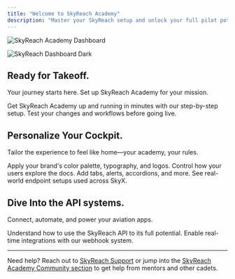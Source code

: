```yaml
---
title: "Welcome to SkyReach Academy"
description: "Master your SkyReach setup and unlock your full pilot potential."
---
```


<img
  className="block dark:hidden"
  src="/IMG_1240.jpeg"
  alt="SkyReach Academy Dashboard"
  title="SkyReach Academy Dashboard"
/>

<img
  className="hidden dark:block"
  src="/dashboard-dark.png"
  alt="SkyReach Dashboard Dark"
  title="SkyReach Academy Dashboard"
/>

## Ready for Takeoff.

Your journey starts here. Set up SkyReach Academy for your mission.

<CardGroup cols={2}>
  <Card title="Quickstart Guide" icon="rocket" href="/quickstart">
    Get SkyReach Academy up and running in minutes with our step-by-step setup.
  </Card>
  <Card title="Dev Mode Preview" icon="eye" href="/development">
    Test your changes and workflows before going live.
  </Card>
</CardGroup>

## Personalize Your Cockpit.

Tailor the experience to feel like home—your academy, your rules.

<CardGroup cols={2}>
  <Card title="Change the Look" icon="palette" href="/essentials/settings">
    Apply your brand's color palette, typography, and logos.
  </Card>
  <Card title="Tweak Navigation" icon="bars" href="/essentials/navigation">
    Control how your users explore the docs.
  </Card>
  <Card title="Drop Custom Components" icon="screwdriver-wrench" href="/essentials/reusable-snippets">
    Add tabs, alerts, accordions, and more.
  </Card>
  <Card title="Explore Examples" icon="stars" href="/api-reference/endpoint/get">
    See real-world endpoint setups used across SkyX.
  </Card>
</CardGroup>

## Dive Into the API systems.

Connect, automate, and power your aviation apps.

<CardGroup cols={2}>
  <Card title="API Overview" icon="book-open" href="/api-reference/introduction">
    Understand how to use the SkyReach API to its full potential.
  </Card>
  <Card title="Use Webhooks" icon="bolt" href="/api-reference/endpoint/webhook">
    Enable real-time integrations with our webhook system.
  </Card>
</CardGroup>

---

Need help? Reach out to [SkyReach Support](mailto:hello@skyxintl.me) or jump into the [SkyReach Academy Community section](https://sra.skyxintl.me/community) to get help from mentors and other cadets.